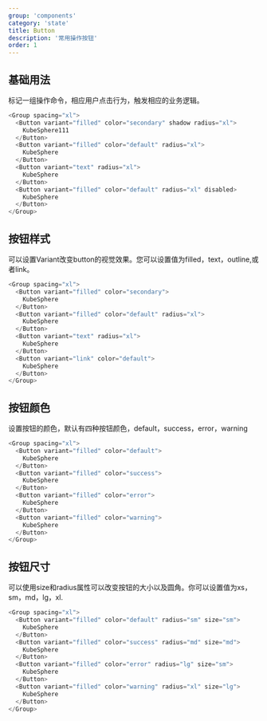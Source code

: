 ```yaml
---
group: 'components'
category: 'state'
title: Button
description: '常用操作按钮'
order: 1
---
```


## 基础用法
标记一组操作命令，相应用户点击行为，触发相应的业务逻辑。

```js live=true
<Group spacing="xl">
  <Button variant="filled" color="secondary" shadow radius="xl">
    KubeSphere111
  </Button>
  <Button variant="filled" color="default" radius="xl">
    KubeSphere
  </Button>
  <Button variant="text" radius="xl">
    KubeSphere
  </Button>
  <Button variant="filled" color="default" radius="xl" disabled>
    KubeSphere
  </Button>
</Group>
```

## 按钮样式

可以设置Variant改变button的视觉效果。您可以设置值为filled，text，outline,或者link。

```js live=true
<Group spacing="xl">
  <Button variant="filled" color="secondary">
    KubeSphere
  </Button>
  <Button variant="filled" color="default" radius="xl">
    KubeSphere
  </Button>
  <Button variant="text" radius="xl">
    KubeSphere
  </Button>
  <Button variant="link" color="default">
    KubeSphere
  </Button>
</Group>
```

## 按钮颜色

设置按钮的颜色，默认有四种按钮颜色，default，success，error，warning

```js live=true
<Group spacing="xl">
  <Button variant="filled" color="default">
    KubeSphere
  </Button>
  <Button variant="filled" color="success">
    KubeSphere
  </Button>
  <Button variant="filled" color="error">
    KubeSphere
  </Button>
  <Button variant="filled" color="warning">
    KubeSphere
  </Button>
</Group>
```

## 按钮尺寸

可以使用size和radius属性可以改变按钮的大小以及圆角。你可以设置值为xs，sm，md，lg，xl.

```js live=true
<Group spacing="xl">
  <Button variant="filled" color="default" radius="sm" size="sm">
    KubeSphere
  </Button>
  <Button variant="filled" color="success" radius="md" size="md">
    KubeSphere
  </Button>
  <Button variant="filled" color="error" radius="lg" size="sm">
    KubeSphere
  </Button>
  <Button variant="filled" color="warning" radius="xl" size="lg">
    KubeSphere
  </Button>
</Group>
```

